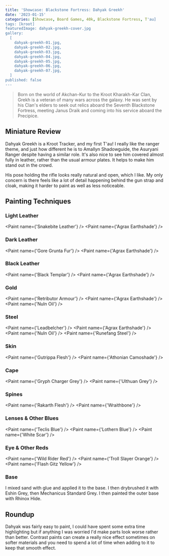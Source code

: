 ```yaml
---
title: 'Showcase: Blackstone Fortress: Dahyak Greekh'
date: '2023-01-15'
categories: [Showcase, Board Games, 40k, Blackstone Fortress, T'au]
tags: [kroot]
featuredImage: dahyak-greekh-cover.jpg
gallery:
  [
    dahyak-greekh-01.jpg,
    dahyak-greekh-02.jpg,
    dahyak-greekh-03.jpg,
    dahyak-greekh-04.jpg,
    dahyak-greekh-05.jpg,
    dahyak-greekh-06.jpg,
    dahyak-greekh-07.jpg,
  ]
published: false
---
```



> Born on the world of Akchan-Kur to the Kroot Kharakh-Kar Clan, Grekh is a veteran of many wars across the galaxy.
> He was sent by his Clan's elders to seek out relics aboard the Seventh Blackstone Fortress, meeting Janus Draik and
> coming into his service aboard the Precipice.

## Miniature Review

Dahyak Greekh is a Kroot Tracker, and my first T'au! I really like the ranger theme, and just how different he is to
Amallyn Shadowguide, the Asuryani Ranger despite having a similar role. It's also nice to see him covered almost fully
in leather, rather than the usual armour plates. It helps to make him stand out in the crowd.

His pose holding the rifle looks really natural and open, which I like. My only concern is there feels like a lot of
detail happening behind the gun strap and cloak, making it harder to paint as well as less noticeable.

## Painting Techniques

### Light Leather

<Paint name={'Snakebite Leather'} />
<Paint name={'Agrax Earthshade'} />

### Dark Leather

<Paint name={'Gore Grunta Fur'} />
<Paint name={'Agrax Earthshade'} />

### Black Leather

<Paint name={'Black Templar'} />
<Paint name={'Agrax Earthshade'} />

### Gold

<Paint name={'Retributor Armour'} />
<Paint name={'Agrax Earthshade'} />
<Paint name={'Nuln Oil'} />

### Steel

<Paint name={'Leadbelcher'} />
<Paint name={'Agrax Earthshade'} />
<Paint name={'Nuln Oil'} />
<Paint name={'Runefang Steel'} />

### Skin

<Paint name={'Gutrippa Flesh'} />
<Paint name={'Athonian Camoshade'} />

### Cape

<Paint name={'Gryph Charger Grey'} />
<Paint name={'Ulthuan Grey'} />

### Spines

<Paint name={'Rakarth Flesh'} />
<Paint name={'Wraithbone'} />

### Lenses & Other Blues

<Paint name={'Teclis Blue'} />
<Paint name={'Lothern Blue'} />
<Paint name={'White Scar'} />

### Eye & Other Reds

<Paint name={'Wild Rider Red'} />
<Paint name={'Troll Slayer Orange'} />
<Paint name={'Flash Gitz Yellow'} />

### Base

I mixed sand with glue and applied it to the base. I then drybrushed it with Eshin Grey, then Mechanicus Standard Grey.
I then painted the outer base with Rhinox Hide.

## Roundup

Dahyak was fairly easy to paint, I could have spent some extra time highlighting but if anything I was worried I'd make
parts look worse rather than better. Contrast paints can create a really nice effect sometimes on softer materials and
you need to spend a lot of time when adding to it to keep that smooth effect.
